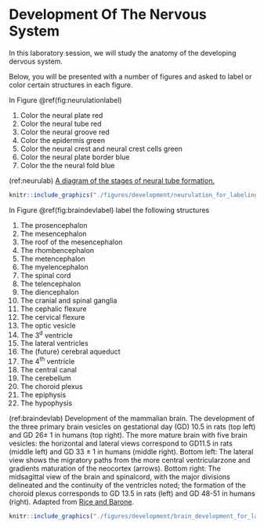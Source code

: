# Development Of The Nervous System

In this laboratory session, we will study the anatomy of the developing dervous system. 

Below, you will be presented with a number of figures and asked to label or color certain structures in each figure.


In Figure \@ref(fig:neurulationlabel)

1. Color the neural plate red
1. Color the neural tube red
1. Color the neural groove red
2. Color the epidermis green
1. Color the neural crest and neural crest cells green
3. Color the neural plate border blue 
1. Color the the neural fold blue

(ref:neurulab) [A diagram of the stages of neural tube formation.](https://en.wikipedia.org/wiki/Neural_tube#/media/File:Neural_crest.svg)
        
```r
knitr::include_graphics("./figures/development/neurulation_for_labeling.svg")
```

In Figure \@ref(fig:braindevlabel) label the following structures

1. The prosencephalon
1. The mesencephalon
1. The roof of the mesencephalon
1. The rhombencephalon
1. The metencephalon
1. The myelencephalon
1. The spinal cord
1. The telencephalon
1. The diencephalon
1. The cranial and spinal ganglia
1. The cephalic flexure
1. The cervical flexure
1. The optic vesicle
1. The 3^d^ ventricle
1. The lateral ventricles
1. The (future) cerebral aqueduct
1. The 4^th^ ventricle
1. The central canal
1. The cerebellum
1. The choroid plexus
1. The epiphysis
1. The hypophysis

(ref:braindevlab) Development of the mammalian brain. The development of the three primary brain vesicles on gestational day (GD) 10.5 in rats (top left) and GD 26± 1 in humans (top right). The more mature brain with five brain vesicles: the horizontal and lateral views correspond to GD11.5 in rats (middle left) and GD 33 ± 1 in humans (middle right). Bottom left: The lateral view shows the migratory paths from the more central ventricularzone and gradients maturation of the neocortex (arrows). Bottom right: The midsagittal view of the brain and spinalcord, with the major divisions delineated and the continuity of the ventricles noted; the formation of the choroid plexus corresponds to GD 13.5 in rats (left) and GD 48-51 in humans (right). Adapted from [Rice and Barone](https://www.ncbi.nlm.nih.gov/pubmed/10852851).

```r
knitr::include_graphics("./figures/development/brain_development_for_labeling.svg")
```



